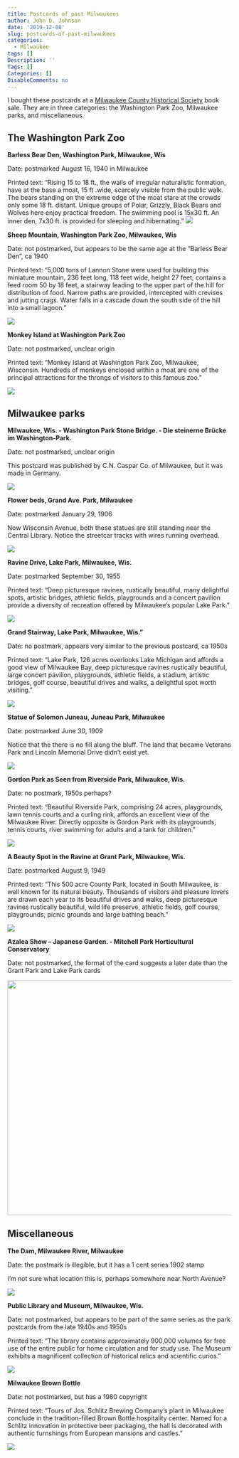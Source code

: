 ```yaml
---
title: Postcards of past Milwaukees
author: John D. Johnson
date: '2019-12-08'
slug: postcards-of-past-milwaukees
categories:
  - Milwaukee
tags: []
Description: ''
Tags: []
Categories: []
DisableComments: no
---
```


I bought these postcards at a [Milwaukee County Historical Society](https://milwaukeehistory.net/) book sale. They are in three categories: the Washington Park Zoo, Milwaukee parks, and miscellaneous.  

## The Washington Park Zoo

**Barless Bear Den, Washington Park, Milwaukee, Wis**

Date: postmarked August 16, 1940 in Milwaukee

Printed text: "Rising 15 to 18 ft., the walls of irregular naturalistic formation, have at the base a moat, 15 ft .wide, scarcely visible from the public walk. The bears standing on the extreme edge of the moat stare at the crowds only some 18 ft. distant. Unique groups of Polar, Grizzly, Black Bears and Wolves here enjoy practical freedom. The swimming pool is 15x30 ft. An inner den, 7x30 ft. is provided for sleeping and hibernating."
![](/post/2019-12-08-postcards-of-past-milwaukees.en_files/Barless_Bear_Den_Washington_Park_Zoo.png)

**Sheep Mountain, Washington Park Zoo, Milwaukee, Wis**

Date: not postmarked, but appears to be the same age at the "Barless Bear Den", ca 1940

Printed text: "5,000 tons of Lannon Stone were used for building this miniature mountain, 236 feet long, 118 feet wide, height 27 feet; contains a feed room 50 by 18 feet, a stairway leading to the upper part of the hill for distribution of food. Narrow paths are provided, intercepted with crevises and jutting crags. Water falls in a cascade down the south side of the hill into a small lagoon."

![](/post/2019-12-08-postcards-of-past-milwaukees.en_files/Sheep_Mountain_Washington_Park_Zoo.png)

**Monkey Island at Washington Park Zoo**

Date: not postmarked, unclear origin

Printed text: "Monkey Island at Washington Park Zoo, Milwaukee, Wisconsin. Hundreds of monkeys enclosed within a moat are one of the principal attractions for the throngs of visitors to this famous zoo."

![](/post/2019-12-08-postcards-of-past-milwaukees.en_files/Monkey_Island_Washington_Park_Zoo.png)

## Milwaukee parks

**Milwaukee, Wis. - Washington Park Stone Bridge. - Die steinerne Brücke im Washington-Park.**

Date: not postmarked, unclear origin

This postcard was published by C.N. Caspar Co. of Milwaukee, but it was made in Germany.

![](/post/2019-12-08-postcards-of-past-milwaukees.en_files/Washington_Park_Stone_Bridge.png)

**Flower beds, Grand Ave. Park, Milwaukee**

Date: postmarked January 29, 1906

Now Wisconsin Avenue, both these statues are still standing near the Central Library. Notice the streetcar tracks with wires running overhead.

![](/post/2019-12-08-postcards-of-past-milwaukees.en_files/Grand_Avenue_Park.png)

**Ravine Drive, Lake Park, Milwaukee, Wis.**

Date: postmarked September 30, 1955

Printed text: "Deep picturesque ravines, rustically beautiful, many delightful spots, artistic bridges, athletic fields, playgrounds and a concert pavilion provide a diversity of recreation offered by Milwaukee's popular Lake Park."

![](/post/2019-12-08-postcards-of-past-milwaukees.en_files/Ravine_Drive_Lake_Park.png)

**Grand Stairway, Lake Park, Milwaukee, Wis."**

Date: no postmark, appears very similar to the previous postcard, ca 1950s

Printed text: "Lake Park, 126 acres overlooks Lake Michigan and affords a good view of Milwaukee Bay, deep picturesque ravines rustically beautiful, large concert pavilion, playgrounds, athletic fields, a stadium, artistic bridges, golf course, beautiful drives and walks, a delightful spot worth visiting."

![](/post/2019-12-08-postcards-of-past-milwaukees.en_files/Grand_Stairway_Lake_Park.png)


**Statue of Solomon Juneau, Juneau Park, Milwaukee**

Date: postmarked June 30, 1909

Notice that the there is no fill along the bluff. The land that became Veterans Park and Lincoln Memorial Drive didn't exist yet.

![](/post/2019-12-08-postcards-of-past-milwaukees.en_files/Solomon_Juneau_Park.png)

**Gordon Park as Seen from Riverside Park, Milwaukee, Wis.**

Date: no postmark, 1950s perhaps?

Printed text: "Beautiful Riverside Park, comprising 24 acres, playgrounds, lawn tennis courts and a curling rink, affords an excellent view of the Milwaukee River. Directly opposite is Gordon Park with its playgrounds, tennis courts, river swimming for adults and a tank for children."

![](/post/2019-12-08-postcards-of-past-milwaukees.en_files/Gordon_Park_From_Riverside_Park.png)

**A Beauty Spot in the Ravine at Grant Park, Milwaukee, Wis.**

Date: postmarked August 9, 1949

Printed text: "This 500 acre County Park, located in South Milwaukee, is well known for its natural beauty. Thousands of visitors and pleasure lovers are drawn each year to its beautiful drives and walks, deep picturesque ravines rustically beautiful, wild life preserve, athletic fields, golf course, playgrounds, picnic grounds and large bathing beach."

![](/post/2019-12-08-postcards-of-past-milwaukees.en_files/Ravine_Grant_Park.png)

**Azalea Show -- Japanese Garden. - Mitchell Park Horticultural Conservatory**

Date: not postmarked, the format of the card suggests a later date than the Grant Park and Lake Park cards

![](/post/2019-12-08_Old_Milwaukee_Postcards_files/figure-html/Japanese_Garden_Mitchell_Park_Domes.png){width='5.5in'}

## Miscellaneous

**The Dam, Milwaukee River, Milwaukee**

Date: the postmark is illegible, but it has a 1 cent series 1902 stamp

I'm not sure what location this is, perhaps somewhere near North Avenue?

![](/post/2019-12-08-postcards-of-past-milwaukees.en_files/Milwaukee_River_Dam.png)

**Public Library and Museum, Milwaukee, Wis.**

Date: not postmarked, but appears to be part of the same series as the park postcards from the late 1940s and 1950s

Printed text: "The library contains approximately 900,000 volumes for free use of the entire public for home circulation and for study use. The Museum exhibits a magnificent collection of historical relics and scientific curios."

![](/post/2019-12-08-postcards-of-past-milwaukees.en_files/Public_Library_And_Museum.png)

**Milwaukee Brown Bottle**

Date: not postmarked, but has a 1980 copyright

Printed text: "Tours of Jos. Schlitz Brewing Company's plant in Milwaukee conclude in the tradition-filled Brown Bottle hospitality center. Named for a Schlitz innovation in protective beer packaging, the hall is decorated with authentic furnshings from European mansions and castles."

![](/post/2019-12-08-postcards-of-past-milwaukees.en_files/Milwaukee_Brown_Bottle.png)
